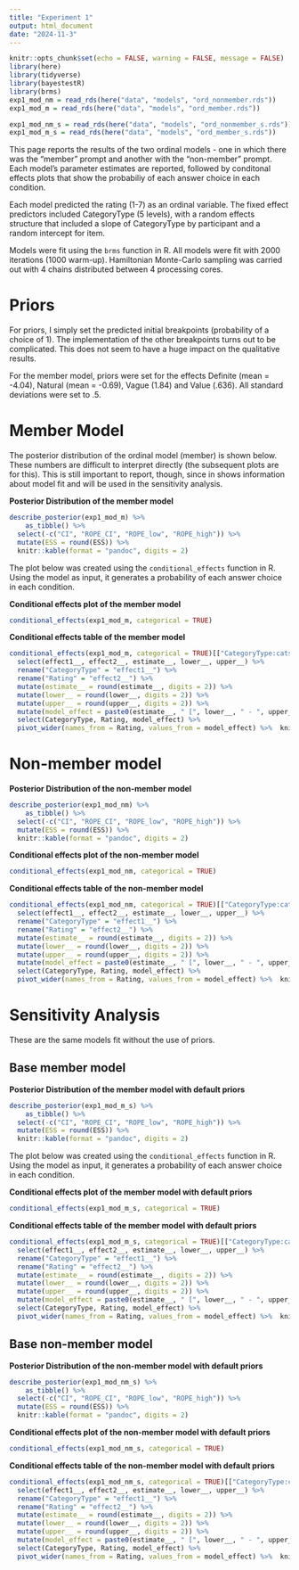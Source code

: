 ```yaml
---
title: "Experiment 1"
output: html_document
date: "2024-11-3"
---
```


```r
knitr::opts_chunk$set(echo = FALSE, warning = FALSE, message = FALSE)
library(here)
library(tidyverse)
library(bayestestR)
library(brms)
exp1_mod_nm = read_rds(here("data", "models", "ord_nonmember.rds"))
exp1_mod_m = read_rds(here("data", "models", "ord_member.rds"))

exp1_mod_nm_s = read_rds(here("data", "models", "ord_nonmember_s.rds")) 
exp1_mod_m_s = read_rds(here("data", "models", "ord_member_s.rds"))

```

This page reports the results of the two ordinal models - one in which there was the "member" prompt and another with the "non-member" prompt. Each model's parameter estimates are reported, followed by conditonal effects plots that show the probabiliy of each answer choice in each condition.

Each model predicted the rating (1-7) as an ordinal variable. The fixed effect predictors included CategoryType (5 levels), with a random effects structure that included a slope of CategoryType by participant and a random intercept for item.

Models were fit using the `brms` function in R. All models were fit with 2000 iterations (1000 warm-up). Hamiltonian Monte-Carlo sampling was carried out with 4 chains distributed between 4 processing cores.

# Priors 

For priors, I simply set the predicted initial breakpoints (probability of a choice of 1). The implementation of the other breakpoints turns out to be complicated. This does not seem to have a huge impact on the qualitative results.

For the member model, priors were set for the effects Definite (mean = -4.04), Natural (mean = -0.69), Vague (1.84) and Value (.636). All standard deviations were set to .5. 

# Member Model

The posterior distribution of the ordinal model (member) is shown below. These numbers are difficult to interpret directly (the subsequent plots are for this). This is still important to report, though, since in shows information about model fit and will be used in the sensitivity analysis. 

**Posterior Distribution of the member model**
```r
describe_posterior(exp1_mod_m) %>% 
    as_tibble() %>% 
  select(-c("CI", "ROPE_CI", "ROPE_low", "ROPE_high")) %>% 
  mutate(ESS = round(ESS)) %>% 
  knitr::kable(format = "pandoc", digits = 2)
```

The plot below was created using the `conditional_effects` function in R. Using the model as input, it generates a probability of each answer choice in each condition. 

**Conditional effects plot of the member model**
```r
conditional_effects(exp1_mod_m, categorical = TRUE)
```

**Conditional effects table of the member model**
```r
conditional_effects(exp1_mod_m, categorical = TRUE)[["CategoryType:cats__"]] %>% 
  select(effect1__, effect2__, estimate__, lower__, upper__) %>% 
  rename("CategoryType" = "effect1__") %>% 
  rename("Rating" = "effect2__") %>% 
  mutate(estimate__ = round(estimate__, digits = 2)) %>% 
  mutate(lower__ = round(lower__, digits = 2)) %>% 
  mutate(upper__ = round(upper__, digits = 2)) %>% 
  mutate(model_effect = paste0(estimate__, " [", lower__, " - ", upper__, "]")) %>% 
  select(CategoryType, Rating, model_effect) %>% 
  pivot_wider(names_from = Rating, values_from = model_effect) %>%  knitr::kable(format = "pandoc", digits = 2)

```

# Non-member model

**Posterior Distribution of the non-member model**
```r
describe_posterior(exp1_mod_nm) %>% 
    as_tibble() %>% 
  select(-c("CI", "ROPE_CI", "ROPE_low", "ROPE_high")) %>% 
  mutate(ESS = round(ESS)) %>% 
  knitr::kable(format = "pandoc", digits = 2)
```


**Conditional effects plot of the non-member model**
```r
conditional_effects(exp1_mod_nm, categorical = TRUE)
```


**Conditional effects table of the non-member model**
```r
conditional_effects(exp1_mod_nm, categorical = TRUE)[["CategoryType:cats__"]] %>% 
  select(effect1__, effect2__, estimate__, lower__, upper__) %>% 
  rename("CategoryType" = "effect1__") %>% 
  rename("Rating" = "effect2__") %>% 
  mutate(estimate__ = round(estimate__, digits = 2)) %>% 
  mutate(lower__ = round(lower__, digits = 2)) %>% 
  mutate(upper__ = round(upper__, digits = 2)) %>% 
  mutate(model_effect = paste0(estimate__, " [", lower__, " - ", upper__, "]")) %>% 
  select(CategoryType, Rating, model_effect) %>% 
  pivot_wider(names_from = Rating, values_from = model_effect) %>%  knitr::kable(format = "pandoc", digits = 2)
```

# Sensitivity Analysis 

These are the same models fit without the use of priors. 

## Base member model

**Posterior Distribution of the member model with default priors**
```r
describe_posterior(exp1_mod_m_s) %>% 
    as_tibble() %>% 
  select(-c("CI", "ROPE_CI", "ROPE_low", "ROPE_high")) %>% 
  mutate(ESS = round(ESS)) %>% 
  knitr::kable(format = "pandoc", digits = 2)
```

The plot below was created using the `conditional_effects` function in R. Using the model as input, it generates a probability of each answer choice in each condition. 

**Conditional effects plot of the member model with default priors**
```r
conditional_effects(exp1_mod_m_s, categorical = TRUE)
```

**Conditional effects table of the member model with default priors**
```r
conditional_effects(exp1_mod_m_s, categorical = TRUE)[["CategoryType:cats__"]] %>% 
  select(effect1__, effect2__, estimate__, lower__, upper__) %>% 
  rename("CategoryType" = "effect1__") %>% 
  rename("Rating" = "effect2__") %>% 
  mutate(estimate__ = round(estimate__, digits = 2)) %>% 
  mutate(lower__ = round(lower__, digits = 2)) %>% 
  mutate(upper__ = round(upper__, digits = 2)) %>% 
  mutate(model_effect = paste0(estimate__, " [", lower__, " - ", upper__, "]")) %>% 
  select(CategoryType, Rating, model_effect) %>% 
  pivot_wider(names_from = Rating, values_from = model_effect) %>%  knitr::kable(format = "pandoc", digits = 2)

```

## Base non-member model 

**Posterior Distribution of the non-member model with default priors**
```r
describe_posterior(exp1_mod_nm_s) %>% 
    as_tibble() %>% 
  select(-c("CI", "ROPE_CI", "ROPE_low", "ROPE_high")) %>% 
  mutate(ESS = round(ESS)) %>% 
  knitr::kable(format = "pandoc", digits = 2)
```


**Conditional effects plot of the non-member model with default priors**
```r
conditional_effects(exp1_mod_nm_s, categorical = TRUE)
```


**Conditional effects table of the non-member model with default priors**
```r
conditional_effects(exp1_mod_nm_s, categorical = TRUE)[["CategoryType:cats__"]] %>% 
  select(effect1__, effect2__, estimate__, lower__, upper__) %>% 
  rename("CategoryType" = "effect1__") %>% 
  rename("Rating" = "effect2__") %>% 
  mutate(estimate__ = round(estimate__, digits = 2)) %>% 
  mutate(lower__ = round(lower__, digits = 2)) %>% 
  mutate(upper__ = round(upper__, digits = 2)) %>% 
  mutate(model_effect = paste0(estimate__, " [", lower__, " - ", upper__, "]")) %>% 
  select(CategoryType, Rating, model_effect) %>% 
  pivot_wider(names_from = Rating, values_from = model_effect) %>%  knitr::kable(format = "pandoc", digits = 2)
```

